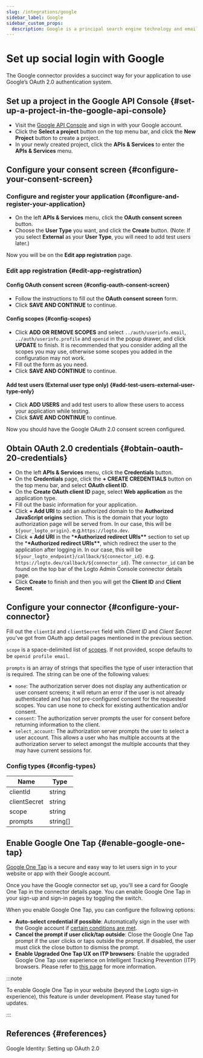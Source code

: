 ```yaml
---
slug: /integrations/google
sidebar_label: Google
sidebar_custom_props:
  description: Google is a principal search engine technology and email service provider.
---
```



# Set up social login with Google

The Google connector provides a succinct way for your application to use Google’s OAuth 2.0 authentication system.

<GuideTip />

## Set up a project in the Google API Console \{#set-up-a-project-in-the-google-api-console}

- Visit the [Google API Console](https://console.developers.google.com) and sign in with your Google account.
- Click the **Select a project** button on the top menu bar, and click the **New Project** button to create a project.
- In your newly created project, click the **APIs & Services** to enter the **APIs & Services** menu.

## Configure your consent screen \{#configure-your-consent-screen}

### Configure and register your application \{#configure-and-register-your-application}

- On the left **APIs & Services** menu, click the **OAuth consent screen** button.
- Choose the **User Type** you want, and click the **Create** button. (Note: If you select **External** as your **User Type**, you will need to add test users later.)

Now you will be on the **Edit app registration** page.

### Edit app registration \{#edit-app-registration}

#### Config OAuth consent screen \{#config-oauth-consent-screen}

- Follow the instructions to fill out the **OAuth consent screen** form.
- Click **SAVE AND CONTINUE** to continue.

#### Config scopes \{#config-scopes}

- Click **ADD OR REMOVE SCOPES** and select `../auth/userinfo.email`, `../auth/userinfo.profile` and `openid` in the popup drawer, and click **UPDATE** to finish. It is recommended that you consider adding all the scopes you may use, otherwise some scopes you added in the configuration may not work.
- Fill out the form as you need.
- Click **SAVE AND CONTINUE** to continue.

#### Add test users (External user type only) \{#add-test-users-external-user-type-only}

- Click **ADD USERS** and add test users to allow these users to access your application while testing.
- Click **SAVE AND CONTINUE** to continue.

Now you should have the Google OAuth 2.0 consent screen configured.

## Obtain OAuth 2.0 credentials \{#obtain-oauth-20-credentials}

- On the left **APIs & Services** menu, click the **Credentials** button.
- On the **Credentials** page, click the **+ CREATE CREDENTIALS** button on the top menu bar, and select **OAuth client ID**.
- On the **Create OAuth client ID** page, select **Web application** as the application type.
- Fill out the basic information for your application.
- Click **+ Add URI** to add an authorized domain to the **Authorized JavaScript origins** section. This is the domain that your logto authorization page will be served from. In our case, this will be `${your_logto_origin}`. e.g.`https://logto.dev`.
- Click **+ Add URI** in the \***\*Authorized redirect URIs\*\*** section to set up the \***\*Authorized redirect URIs\*\***, which redirect the user to the application after logging in. In our case, this will be `${your_logto_endpoint}/callback/${connector_id}`. e.g. `https://logto.dev/callback/${connector_id}`. The `connector_id` can be found on the top bar of the Logto Admin Console connector details page.
- Click **Create** to finish and then you will get the **Client ID** and **Client Secret**.

## Configure your connector \{#configure-your-connector}

Fill out the `clientId` and `clientSecret` field with _Client ID_ and _Client Secret_ you've got from OAuth app detail pages mentioned in the previous section.

`scope` is a space-delimited list of [scopes](https://developers.google.com/identity/protocols/oauth2/scopes). If not provided, scope defaults to be `openid profile email`.

`prompts` is an array of strings that specifies the type of user interaction that is required. The string can be one of the following values:

- `none`: The authorization server does not display any authentication or user consent screens; it will return an error if the user is not already authenticated and has not pre-configured consent for the requested scopes. You can use none to check for existing authentication and/or consent.
- `consent`: The authorization server prompts the user for consent before returning information to the client.
- `select_account`: The authorization server prompts the user to select a user account. This allows a user who has multiple accounts at the authorization server to select amongst the multiple accounts that they may have current sessions for.

### Config types \{#config-types}

| Name         | Type     |
| ------------ | -------- |
| clientId     | string   |
| clientSecret | string   |
| scope        | string   |
| prompts      | string[] |

## Enable Google One Tap \{#enable-google-one-tap}

[Google One Tap](https://developers.google.com/identity/gsi/web/guides/features) is a secure and easy way to let users sign in to your website or app with their Google account.

Once you have the Google connector set up, you'll see a card for Google One Tap in the connector details page. You can enable Google One Tap in your sign-up and sign-in pages by toggling the switch.

When you enable Google One Tap, you can configure the following options:

- **Auto-select credential if possible**: Automatically sign in the user with the Google account if [certain conditions are met](https://developers.google.com/identity/gsi/web/guides/automatic-sign-in-sign-out).
- **Cancel the prompt if user click/tap outside**: Close the Google One Tap prompt if the user clicks or taps outside the prompt. If disabled, the user must click the close button to dismiss the prompt.
- **Enable Upgraded One Tap UX on ITP browsers**: Enable the upgraded Google One Tap user experience on Intelligent Tracking Prevention (ITP) browsers. Please refer to [this page](https://developers.google.com/identity/gsi/web/guides/features#upgraded_ux_on_itp_browsers) for more information.

:::note

To enable Google One Tap in your website (beyond the Logto sign-in experience), this feature is under development. Please stay tuned for updates.

:::

## References \{#references}

<Url href="https://developers.google.com/identity/protocols/oauth2/openid-connect#appsetup">
  Google Identity: Setting up OAuth 2.0
</Url>

